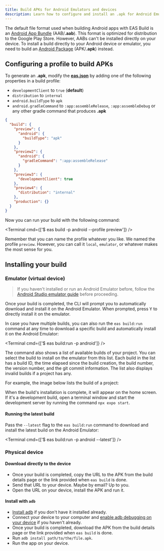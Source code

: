 ```yaml
---
title: Build APKs for Android Emulators and devices
description: Learn how to configure and install an .apk for Android Emulators and devices when using EAS Build.
---
```



The default file format used when building Android apps with EAS Build is an [Android App Bundle](https://developer.android.com/platform/technology/app-bundle) (AAB/**.aab**). This format is optimized for distribution to the Google Play Store. However, AABs can't be installed directly on your device. To install a build directly to your Android device or emulator, you need to build an [Android Package](https://en.wikipedia.org/wiki/Android_application_package) (APK/**.apk**) instead.

## Configuring a profile to build APKs

To generate an **.apk**, modify the [**eas.json**](/build/eas-json) by adding one of the following properties in a build profile:

- `developmentClient` to `true` (**default**)
- `distribution` to `internal`
- `android.buildType` to `apk`
- `android.gradleCommand` to `:app:assembleRelease`, `:app:assembleDebug` or any other gradle command that produces **.apk**

```json eas.json
{
  "build": {
    "preview": {
      "android": {
        "buildType": "apk"
      }
    },
    "preview2": {
      "android": {
        "gradleCommand": ":app:assembleRelease"
      }
    },
    "preview3": {
      "developmentClient": true
    },
    "preview4": {
      "distribution": "internal"
    },
    "production": {}
  }
}
```

Now you can run your build with the following command:

<Terminal cmd={['$ eas build -p android --profile preview']} />

Remember that you can name the profile whatever you like. We named the profile `preview`. However, you can call it `local`, `emulator`, or whatever makes the most sense for you.

## Installing your build

### Emulator (virtual device)

> If you haven't installed or run an Android Emulator before, follow the [Android Studio emulator guide](/workflow/android-studio-emulator) before proceeding.

Once your build is completed, the CLI will prompt you to automatically download and install it on the Android Emulator. When prompted, press <kbd>Y</kbd> to directly install it on the emulator.

In case you have multiple builds, you can also run the `eas build:run` command at any time to download a specific build and automatically install it on the Android Emulator:

<Terminal cmd={['$ eas build:run -p android']} />

The command also shows a list of available builds of your project. You can select the build to install on the emulator from this list. Each build in the list has a build ID, the time elapsed since the build creation, the build number, the version number, and the git commit information. The list also displays invalid builds if a project has any.

For example, the image below lists the build of a project:

<ContentSpotlight
  alt="Running eas build:run command shows a list of available builds in a project."
  src="/static/images/eas-build/eas-build-run-on-android.png"
/>

When the build's installation is complete, it will appear on the home screen. If it's a development build, open a terminal window and start the development server by running the command `npx expo start`.

#### Running the latest build

Pass the `--latest` flag to the `eas build:run` command to download and install the latest build on the Android Emulator:

<Terminal cmd={['$ eas build:run -p android --latest']} />

### Physical device

#### Download directly to the device

- Once your build is completed, copy the URL to the APK from the build details page or the link provided when `eas build` is done.
- Send that URL to your device. Maybe by email? Up to you.
- Open the URL on your device, install the APK and run it.

#### Install with `adb`

- [Install adb](https://developer.android.com/studio/command-line/adb) if you don't have it installed already.
- Connect your device to your computer and [enable adb debugging on your device](https://developer.android.com/studio/command-line/adb#Enabling) if you haven't already.
- Once your build is completed, download the APK from the build details page or the link provided when `eas build` is done.
- Run `adb install path/to/the/file.apk`.
- Run the app on your device.
